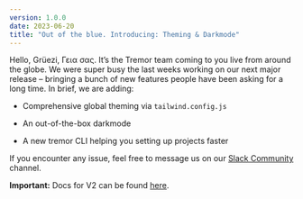 ```yaml
---
version: 1.0.0
date: 2023-06-20
title: "Out of the blue. Introducing: Theming & Darkmode"
---
```


Hello, Grüezi, Γεια σας. It’s the Tremor team coming to you live from around the globe. We were super busy the last weeks working on our next major release – bringing a bunch of new features people have been asking for a long time. In brief, we are adding:

* Comprehensive global theming via `tailwind.config.js`

* An out-of-the-box darkmode

* A new tremor CLI helping you setting up projects faster

If you encounter any issue, feel free to message us on our [Slack Community](slack) channel.

**Important:** Docs for V2 can be found [here](docs).
